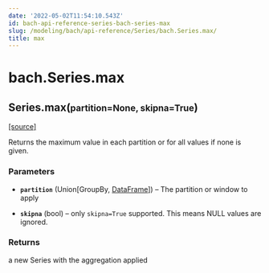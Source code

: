 ```yaml
---
date: '2022-05-02T11:54:10.543Z'
id: bach-api-reference-series-bach-series-max
slug: /modeling/bach/api-reference/Series/bach.Series.max/
title: max
---
```


# bach.Series.max

<div class="method">

<h2 class="signature-method"><span class="additional-name">Series.</span><span class="name">max(</span><small class="parameter-list"><span class="parameter" id="partition">partition=None</span>, <span class="parameter" id="skipna">skipna=True</span></small>)</h2>


&#8203;<span class="view-source">[[source]](https://github.com/objectiv/objectiv-analytics/blob/main/bach/bach/series/series.py)</span>

<div class="content">

Returns the maximum value in each partition or for all values if none is given.


### Parameters

* **`partition`** (Union[GroupBy, [DataFrame](/docs/modeling/bach/api-reference/DataFrame/bach.DataFrame/#bach.DataFrame)]) – The partition or window to apply

* **`skipna`** (bool) – only `skipna=True` supported. This means NULL values are ignored.



### Returns

a new Series with the aggregation applied



</div>

</div>
